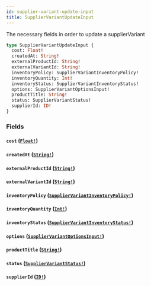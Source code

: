 ```yaml
---
id: supplier-variant-update-input
title: SupplierVariantUpdateInput
---
```


The necessary fields in order to update a supplierVariant

```graphql
type SupplierVariantUpdateInput {
  cost: Float!
  createdAt: String!
  externalProductId: String!
  externalVariantId: String!
  inventoryPolicy: SupplierVariantInventoryPolicy!
  inventoryQuantity: Int!
  inventoryStatus: SupplierVariantInventoryStatus!
  options: SupplierVariantOptionsInput!
  productTitle: String!
  status: SupplierVariantStatus!
  supplierId: ID!
}
```

### Fields

#### `cost` ([`Float!`](/developers/supplier-apis/supply-api/graphql/reference/scalars/float))

#### `createdAt` ([`String!`](/developers/supplier-apis/supply-api/graphql/reference/scalars/string))

#### `externalProductId` ([`String!`](/developers/supplier-apis/supply-api/graphql/reference/scalars/string))

#### `externalVariantId` ([`String!`](/developers/supplier-apis/supply-api/graphql/reference/scalars/string))

#### `inventoryPolicy` ([`SupplierVariantInventoryPolicy!`](/developers/supplier-apis/supply-api/graphql/reference/enums/supplier-variant-inventory-policy))

#### `inventoryQuantity` ([`Int!`](/developers/supplier-apis/supply-api/graphql/reference/scalars/int))

#### `inventoryStatus` ([`SupplierVariantInventoryStatus!`](/developers/supplier-apis/supply-api/graphql/reference/enums/supplier-variant-inventory-status))

#### `options` ([`SupplierVariantOptionsInput!`](/developers/supplier-apis/supply-api/graphql/reference/inputs/supplier-variant-options-input))

#### `productTitle` ([`String!`](/developers/supplier-apis/supply-api/graphql/reference/scalars/string))

#### `status` ([`SupplierVariantStatus!`](/developers/supplier-apis/supply-api/graphql/reference/enums/supplier-variant-status))

#### `supplierId` ([`ID!`](/developers/supplier-apis/supply-api/graphql/reference/scalars/id))
